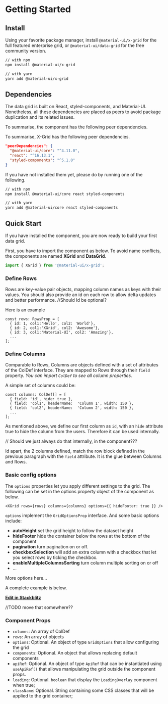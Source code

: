 
<Meta title="1. Docs/1. Getting Started" component={XGrid} />

# Getting Started

## Install

Using your favorite package manager, install `@material-ui/x-grid` for the full featured enterprise grid, or `@material-ui/data-grid` for the free community version.

```sh
// with npm
npm install @material-ui/x-grid

// with yarn
yarn add @material-ui/x-grid
```

## Dependencies

The data grid is built on React, styled-components, and Material-UI.
Nonetheless, all these dependencies are placed as peers to avoid package duplication and its related issues.

To summarise, the component has the following peer dependencies.

To summarise, X-Grid has the following peer dependencies.

```json
"peerDependencies": {
  "@material-ui/core": "^4.11.0",
  "react": "^16.13.1",
  "styled-components": "^5.1.0"
}
```

If you have not installed them yet, please do by running one of the following.

```sh
// with npm
npm install @material-ui/core react styled-components

// with yarn
yarn add @material-ui/core react styled-components
```

## Quick Start

If you have installed the component, you are now ready to build your first data grid.

First, you have to import the component as below.
To avoid name conflicts, the components are named **XGrid** and **DataGrid**.

```js
import { XGrid } from '@material-ui/x-grid';
```

### Define Rows

Rows are key-value pair objects, mapping column names as keys with their values.
You should also provide an id on each row to allow delta updates and better performance. //Should Id be optional?

Here is an example

```tsx
const rows: RowsProp = [
  { id: 1, col1:'Hello', col2: 'World'},
  { id: 2, col1:'XGrid', col2: 'Awesome'},
  { id: 3, col1:'Material-UI', col2: 'Amazing'},
  ...
];
```

### Define Columns

Comparable to Rows, Columns are objects defined with a set of attributes of the ColDef interface.
They are mapped to Rows through their `field` property.
_You can import `ColDef` to see all column properties._

A simple set of columns could be:

```tsx
const columns: ColDef[] = [
  { field: 'id', hide: true },
  { field: 'col1', headerName:  'Column 1', width: 150 },
  { field: 'col2', headerName:  'Column 2', width: 150 },
  ...
];
```

As mentioned above, we define our first column as `id`, with an `hide` attribute true to hide the column from the users. Therefore it can be used internally.

// Should we just always do that internally, in the component???

Id apart, the 2 columns defined, match the row block defined in the previous paragraph with the `field` attribute. It is the glue between Columns and Rows.

### Basic config options

The `options` properties let you apply different settings to the grid. The following can be set in the options property object of the component as below.

`<XGrid rows={rows} columns={columns} options={{ hideFooter: true }} />`

`options` implement the `GridOptionsProp` interface. And some basic options include:

- **autoHeight** set the grid height to follow the dataset height
- **hideFooter** hide the container below the rows at the bottom of the component
- **pagination** turn pagination on or off.
- **checkboxSelection** will add an extra column with a checkbox that let you select rows by ticking the checkbox.
- **enableMultipleColumnsSorting** turn column multiple sorting on or off
- ...

More options here...

A complete example is below.

<QuickStartDemo />

**[Edit in Stackblitz](https://stackblitz.com/edit/x-grid-overview-demo)**

//TODO move that somewhere??

### Component Props

- `columns`: An array of ColDef
- `rows`: An array of objects
- `options`: Optional. An object of type `GridOptions` that allow configuring the grid
- `components`: Optional. An object that allows replacing default components
- `apiRef`: Optional. An object of type `ApiRef` that can be instantiated using `useApiRef()` that allows manipulating the grid outside the component props.
- `loading`: Optional. `boolean` that display the `LoadingOverlay` component when true;
- `className`: Optional. String containing some CSS classes that will be applied to the grid container;
